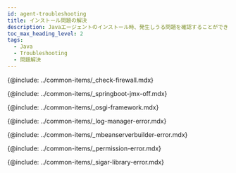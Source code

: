 ```yaml
---
id: agent-troubleshooting
title: インストール問題の解決
description: Javaエージェントのインストール時、発生しうる問題を確認することができます。
toc_max_heading_level: 2
tags:
  - Java
  - Troubleshooting
  - 問題解決
---
```


{@include: ../common-items/_check-firewall.mdx}

{@include: ../common-items/_springboot-jmx-off.mdx}

{@include: ../common-items/_osgi-framework.mdx}

{@include: ../common-items/_log-manager-error.mdx}

{@include: ../common-items/_mbeanserverbuilder-error.mdx}

{@include: ../common-items/_permission-error.mdx}

{@include: ../common-items/_sigar-library-error.mdx}
